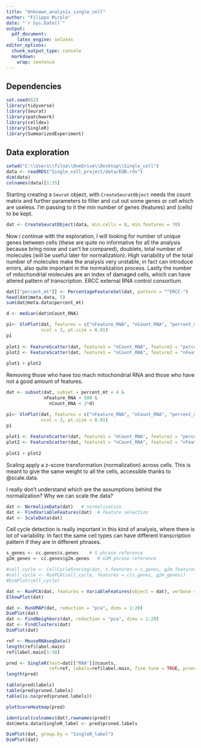 ```yaml
---
title: "Unknown_analysis_single_cell"
author: "Filippo Mirolo"
date: "`r Sys.Date()`"
output:
  pdf_document:
    latex_engine: xelatex
editor_options: 
  chunk_output_type: console
  markdown: 
    wrap: sentence
---
```

## Dependencies

```r
set.seed(62)
library(tidyverse)
library(Seurat)
library(patchwork)
library(celldex)
library(SingleR)
library(SummarizedExperiment)
```

## Data exploration

```r
setwd("C:\\Users\\filoa\\OneDrive\\Desktop\\Single_cell")
data <- readRDS("Single_cell_project/data/EOB.rds")
dim(data)
colnames(data)[1:15]
```
  Starting creating a `Seurat` object, with `CreateSeuratObject` needs the count matrix and
further parameters to filter and cut out some genes or cell which are useless. I'm passing to it
the min number of genes (features) and (cells) to be kept.
```r
dat <- CreateSeuratObject(data, min.cells = 8, min.features = 70)
```
  Now i continue with the exploration, I will looking for number of unique genes between cells 
(these are quite no informative for all the analysis because bring noise and can't be compared), 
doublets, total number of molecules (will be useful later for normalization). High variability of 
the total number of molecules make the analysis very unstable, in fact can introduce errors, also 
quite important in the normalization process. Lastly the number of mitochondrial molecules are an 
index of damaged cells, which can have altered pattern of transcription. ERCC external RNA control consortium.
```r
dat[["percent_mt"]] <- PercentageFeatureSet(dat, pattern = "^ERCC-")
head(dat@meta.data, 5)
sum(dat@meta.data$percent_mt)
```

```r
d <- median(dat$nCount_RNA)
```

```r
p1<- VlnPlot(dat, features = c("nFeature_RNA", "nCount_RNA", "percent_mt"),
             ncol = 3, pt.size = 0.01)
p1
  
plot1 <- FeatureScatter(dat, feature1 = "nCount_RNA", feature2 = "percent_mt")
plot2 <- FeatureScatter(dat, feature1 = "nCount_RNA", feature2 = "nFeature_RNA")
  
plot1 + plot2

```
  Removing those who have too mach mitochondrial RNA and those who have not a good amount of features.
```r
dat <- subset(dat, subset = percent_mt < 4 &
              nFeature_RNA > 500 &
                nCount_RNA < 2*d)
```

```r
p1<- VlnPlot(dat, features = c("nFeature_RNA", "nCount_RNA", "percent_mt"),
             ncol = 3, pt.size = 0.01)
p1
  
plot1 <- FeatureScatter(dat, feature1 = "nCount_RNA", feature2 = "percent_mt")
plot2 <- FeatureScatter(dat, feature1 = "nCount_RNA", feature2 = "nFeature_RNA")
  
plot1 + plot2

```
Scaling apply a z-score transformation (normalization) across cells. This is meant to give the same weight to all the cells, accessible thanks to @scale.data.

  I really don't understand which are the assumptions behind the normalization?
Why we can scale the data?

```r
dat <- NormalizeData(dat)   # normalization
dat <- FindVariableFeatures(dat)  # feature selection
dat <- ScaleData(dat)
```
  Cell cycle detection is really important in this kind of analysis, where there is lot of 
variability. In fact the same cell types can have different transcription pattern if they are in different phrases.
```r
s_genes <- cc.genes$s.genes    # S phrase reference
g2m_genes <- cc.genes$g2m.genes   # G2M phrase reference

#cell_cycle <- CellCycleScoring(dat, s.features = s_genes, g2m.features = g2m_genes, set.ident = F)
#cell_cycle <- RunPCA(cell_cycle, features = c(s_genes, g2m_genes))
#DimPlot(cell_cycle)
```

```r
dat <- RunPCA(dat, features = VariableFeatures(object = dat), verbose = F)
ElbowPlot(dat)
```

```r
dat <- RunUMAP(dat, reduction = "pca", dims = 1:20)
DimPlot(dat)
dat <- FindNeighbors(dat, reduction = "pca", dims = 1:20)
dat <- FindClusters(dat)
DimPlot(dat)
```



```r
ref <- MouseRNAseqData()
length(ref$label.main)
ref$label.main[1:30]
```

```r
pred <- SingleR(test=dat[["RNA"]]@counts,
                ref=ref, labels=ref$label.main, fine.tune = TRUE, prune = TRUE)
length(pred)
```

```r
table(pred$labels)
table(pred$pruned.labels)
table(is.na(pred$pruned.labels))
```

```r
plotScoreHeatmap(pred)
```

```r
identical(colnames(dat),rownames(pred))
dat@meta.data$SingleR_label <- pred$pruned.labels

DimPlot(dat, group.by = "SingleR_label")
DimPlot(dat)
```
